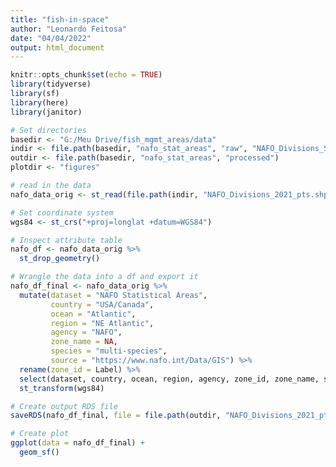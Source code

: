 ```yaml
---
title: "fish-in-space"
author: "Leonardo Feitosa"
date: "04/04/2022"
output: html_document
---
```


```r
knitr::opts_chunk$set(echo = TRUE)
library(tidyverse)
library(sf)
library(here)
library(janitor)
```

```r
# Set directories
basedir <- "G:/Meu Drive/fish_mgmt_areas/data"
indir <- file.path(basedir, "nafo_stat_areas", "raw", "NAFO_Divisions_SHP")
outdir <- file.path(basedir, "nafo_stat_areas", "processed")
plotdir <- "figures"
```


```r
# read in the data
nafo_data_orig <- st_read(file.path(indir, "NAFO_Divisions_2021_pts.shp"))
```

```r
# Set coordinate system
wgs84 <- st_crs("+proj=longlat +datum=WGS84")
```

```r
# Inspect attribute table
nafo_df <- nafo_data_orig %>% 
  st_drop_geometry()
```


```r
# Wrangle the data into a df and export it
nafo_df_final <- nafo_data_orig %>% 
  mutate(dataset = "NAFO Statistical Areas",
         country = "USA/Canada",
         ocean = "Atlantic",
         region = "NE Atlantic",
         agency = "NAFO",
         zone_name = NA,
         species = "multi-species",
         source = "https://www.nafo.int/Data/GIS") %>% 
  rename(zone_id = Label) %>% 
  select(dataset, country, ocean, region, agency, zone_id, zone_name, species, source) %>% 
  st_transform(wgs84)
```

```r
# Create output RDS file
saveRDS(nafo_df_final, file = file.path(outdir, "NAFO_Divisions_2021_pts.Rds"))
```

```r
# Create plot
ggplot(data = nafo_df_final) +
  geom_sf()
```

